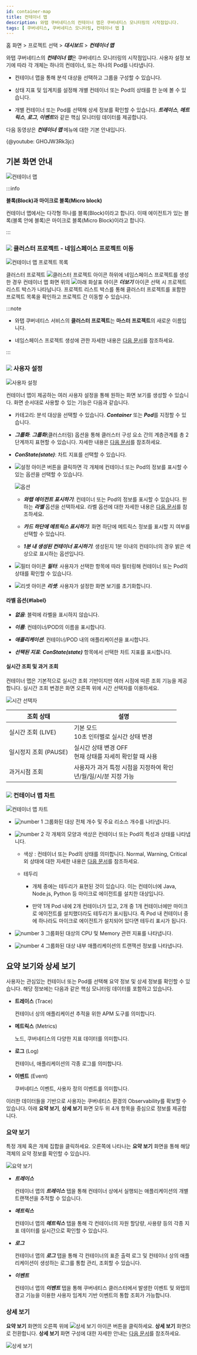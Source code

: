 ```yaml
---
id: container-map
title: 컨테이너 맵
description: 와탭 쿠버네티스의 컨테이너 맵은 쿠버네티스 모니터링의 시작점입니다.
tags: [ 쿠버네티스, 쿠버네티스 모니터링, 컨테이너 맵 ]
---
```


홈 화면 > 프로젝트 선택 > ***대시보드*** > ***컨테이너 맵***

와탭 쿠버네티스의 ***컨테이너 맵***은 쿠버네티스 모니터링의 시작점입니다. 사용자 설정 보기에 따라 각 개체는 하나의 컨테이너, 또는 하나의 Pod를 나타냅니다. 

* 컨테이너 맵을 통해 분석 대상을 선택하고 그룹을 구성할 수 있습니다. 

* 상태 지표 및 임계치를 설정해 개별 컨테이너 또는 Pod의 상태를 한 눈에 볼 수 있습니다.

* 개별 컨테이너 또는 Pod를 선택해 상세 정보를 확인할 수 있습니다. ***트레이스***, ***메트릭스***, ***로그***, ***이벤트***와 같은 핵심 모니터링 데이터를 제공합니다.

다음 동영상은 ***컨테이너 맵*** 메뉴에 대한 기본 안내입니다.

{@youtube: GHOJW3Rk3jc}


## 기본 화면 안내

![컨테이너 맵](/img/k8s-container-map.png)

:::info

**블록(Block)과 마이크로 블록(Micro block)**

컨테이너 맵에서는 다각형 하나를 블록(Block)이라고 합니다. 이때 에이전트가 있는 블록(블록 안에 블록)은 마이크로 블록(Micro Block)이라고 합니다.

:::

### ![](/img/number-01.png) 클러스터 프로젝트 - 네임스페이스 프로젝트 이동

![컨테이너 맵 프로젝트 목록](/img/k8s-namespace-project-list.png)

클러스터 프로젝트 ![클러스터 프로젝트 아이콘](/img/ic-cluster-project.svg) 하위에 네임스페이스 프로젝트를 생성한 경우 컨테이너 맵 화면 위의 ![아래 화살표 아이콘](/img/ico-more-down.svg) ***더보기*** 아이콘 선택 시 프로젝트 리스트 박스가 나타납니다. 프로젝트 리스트 박스를 통해 클러스터 프로젝트를 포함한 프로젝트 목록을 확인하고 프로젝트 간 이동할 수 있습니다. 

:::note

* 와탭 쿠버네티스 서비스의 **클러스터 프로젝트**는 **마스터 프로젝트**의 새로운 이름입니다.

* 네임스페이스 프로젝트 생성에 관한 자세한 내용은 [다음 문서](namespace)를 참조하세요.

:::

### ![](/img/number-02.png) 사용자 설정

![사용자 설정](/img/container-map-custom-view.png)

컨테이너 맵이 제공하는 여러 사용자 설정을 통해 원하는 화면 보기를 생성할 수 있습니다. 화면 순서대로 사용할 수 있는 기능은 다음과 같습니다.

* 카테고리: 분석 대상을 선택할 수 있습니다. ***Container*** 또는 ***Pod***를 지정할 수 있습니다.

* ***그룹화***: ***그룹화***(클러스터링) 옵션을 통해 클러스터 구성 요소 간의 계층관계를 총 2단계까지 표현할 수 있습니다. 자세한 내용은 [다음 문서](container-group)를 참조하세요.

* ***ConState(state)***: 차트 지표를 선택할 수 있습니다.

* ![설정 아이콘](/img/ico-setting.svg) 버튼을 클릭하면 각 개체에 컨테이너 또는 Pod의 정보를 표시할 수 있는 옵션을 선택할 수 있습니다.

  ![옵션](/img/k8s-container-map-setting.png)

  * ***와탭 에이전트 표시하기***: 컨테이너 또는 Pod의 정보를 표시할 수 있습니다. 원하는 ***라벨*** 옵션을 선택하세요. 라벨 옵션에 대한 자세한 내용은 [다음 문서](#label)를 참조하세요.

  * ***카드 하단에 메트릭스 표시하기***: 화면 하단에 메트릭스 정보를 표시할 지 여부를 선택할 수 있습니다.

  * ***1분 내 생성된 컨테이너 표시하기***: 생성된지 1분 이내의 컨테이너의 경우 밝은 색상으로 표시하는 옵션입니다.

* ![필터 아이콘](/img/ico-filter.svg) ***필터***: 사용자가 선택한 항목에 따라 필터링해 컨테이너 또는 Pod의 상태를 확인할 수 있습니다.

* ![리셋 아이콘](/img/ico-reset.svg) ***리셋***: 사용자가 설정한 화면 보기를 초기화합니다.


#### 라벨 옵션{#label}

* ***없음***: 블럭에 라벨을 표시하지 않습니다.

* ***이름***: 컨테이너/POD의 이름을 표시합니다.

* ***애플리케이션***: 컨테이너/POD 내의 애플리케이션을 표시합니다.

* ***선택된 지표***: ***ConState(state)*** 항목에서 선택한 차트 지표를 표시합니다.

#### 실시간 조회 및 과거 조회

컨테이너 맵은 기본적으로 실시간 조회 기반이지만 여러 시점에 따른 조회 기능을 제공합니다. 실시간 조회 변경은 화면 오른쪽 위에 시간 선택자를 이용하세요.

![시간 선택자](/img/kubernetes-time-seletor.png)

| 조회 상태             | 설명                                                                 |
| --------------------- | -------------------------------------------------------------------- |
| 실시간 조회 (LIVE)    | 기본 모드<br/>10초 인터벌로 실시간 상태 변경                         |
| 일시정지 조회 (PAUSE) | 실시간 상태 변경 OFF<br/>현재 상태를 자세히 확인할 때 사용           |
| 과거시점 조회         | 사용자가 과거 특정 시점을 지정하여 확인<br/>년/월/일/시/분 지정 가능 |


### ![](/img/number-03.png) 컨테이너 맵 차트

![컨테이너 맵 차트](/img/k8s-container-map-chart.png)

* ![number 1](/img/char-a.svg) 그룹화된 대상 전체 개수 및 주요 리소스 개수를 나타냅니다.

* ![number 2](/img/char-b.svg) 각 개체의 모양과 색상은 컨테이너 또는 Pod의 특성과 상태를 나타냅니다.

  * 색상 : 컨테이너 또는 Pod의 상태를 의미합니다. <span class='normal'>Normal</span>, <span class='slow'>Warning</span>, <span class='vslow'>Critical</span> 외 상태에 대한 자세한 내용은 [다음 문서](container-status)를 참조하세요.

  * 테두리

      * 개체 중에는 테두리가 표현된 것이 있습니다. 이는 컨테이너에 Java, Node.js, Python 등 마이크로 에이전트를 설치한 대상입니다. 

      * 만약 1개 Pod 내에 2개 컨테이너가 있고, 2개 중 1개 컨테이너에만 마이크로 에이전트를 설치했더라도 테두리가 표시됩니다. 즉 Pod 내 컨테이너 중에 하나라도 마이크로 에이전트가 설치되어 있다면 테두리 표시가 됩니다.

* ![number 3](/img/char-c.svg) 그룹화된 대상의 CPU 및 Memory 관련 지표를 나타냅니다.

* ![number 4](/img/char-d.svg) 그룹화된 대상 내부 애플리케이션의 트랜잭션 정보를 나타냅니다.

## 요약 보기와 상세 보기

사용자는 관심있는 컨테이너 또는 Pod를 선택해 요약 정보 및 상세 정보를 확인할 수 있습니다. 해당 정보에는 다음과 같은 핵심 모니터링 데이터를 포함하고 있습니다.

* **트레이스** (Trace)

  컨테이너 상의 애플리케이션 추적을 위한 APM 도구를 의미합니다. 

* **메트릭스** (Metrics)

  노드, 쿠버네티스의 다양한 지표 데이터를 의미합니다. 

* **로그** (Log)

  컨테이너, 애플리케이션의 각종 로그를 의미합니다.

* **이벤트** (Event)

  쿠버네티스 이벤트, 사용자 정의 이벤트를 의미합니다. 

이러한 데이터들을 기반으로 사용자는 쿠버네티스 환경의 Observability를 확보할 수 있습니다. 아래 **요약 보기**, **상세 보기** 화면 모두 위 4개 항목을 중심으로 정보를 제공합니다.

### 요약 보기

특정 개체 혹은 개체 집합을 클릭하세요. 오른쪽에 나타나는 **요약 보기** 화면을 통해 해당 객체의 요약 정보를 확인할 수 있습니다.

![요약 보기](https://img.whatap.io/media/images/whatap_kubernetes_container_map_right_summary.png)

* ***트레이스***

  컨테이너 맵의 ***트레이스*** 탭을 통해 컨테이너 상에서 실행되는 애플리케이션의 개별 트랜잭션을 추적할 수 있습니다.

* ***메트릭스***

  컨테이너 맵의 ***메트릭스*** 탭을 통해 각 컨테이너의 자원 할당량, 사용량 등의 각종 지표 데이터를 실시간으로 확인할 수 있습니다.

* ***로그*** 

  컨테이너 맵의 ***로그*** 탭을 통해 각 컨테이너의 표준 출력 로그 및 컨테이너 상의 애플리케이션이 생성하는 로그를 통합 관리, 조회할 수 있습니다.

* ***이벤트*** 

  컨테이너 맵의 ***이벤트*** 탭을 통해 쿠버네티스 클러스터에서 발생한 이벤트 및 와탭의 경고 기능을 이용한 사용자 임계치 기반 이벤트의 통합 조회가 가능합니다. 

### 상세 보기

**요약 보기** 화면의 오른쪽 위에 ![상세 보기 아이콘](/img/ico-detail-mode.svg) 버튼을 클릭하세요. **상세 보기** 화면으로 전환합니다. **상세 보기** 화면 구성에 대한 자세한 안내는 [다음 문서](container-map-detail-mode)를 참조하세요.

![상세 보기](/img/container-map-detail-mode.png)


<!-- 

그룹화 옵션
그룹화할 수 있는 조건을 선택할 수 있습니다. 컨테이너 또는 Pod를 선택한 조건에 따라 카드로 구분해 표시합니다.

-->